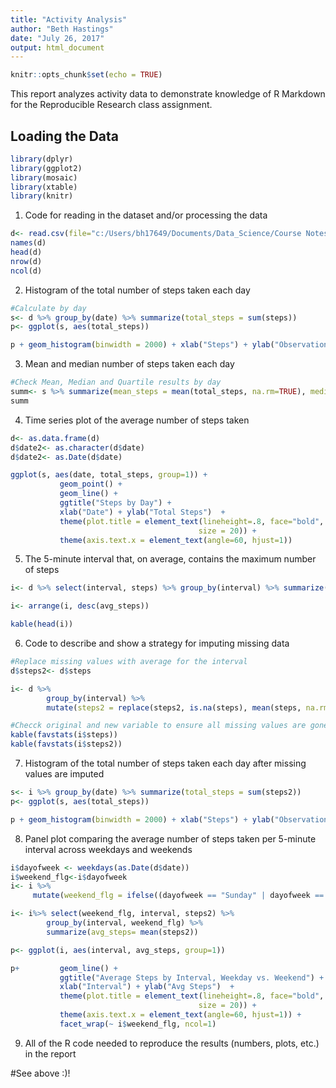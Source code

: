 ---
title: "Activity Analysis"
author: "Beth Hastings"
date: "July 26, 2017"
output: html_document
---

```{r setup, include=FALSE}
knitr::opts_chunk$set(echo = TRUE)
```
This report analyzes activity data to demonstrate knowledge of R Markdown  for the Reproducible
Research class assignment.


## Loading the Data

```{r load_libraries}
library(dplyr)
library(ggplot2)
library(mosaic)
library(xtable)
library(knitr)
```
1. Code for reading in the dataset and/or processing the data


```{r load_data}
d<- read.csv(file="c:/Users/bh17649/Documents/Data_Science/Course Notes/Reproducible Research/Class Projects/activity.csv", header=TRUE, sep=",", stringsAsFactors = FALSE)
names(d)
head(d)
nrow(d)
ncol(d)
```

2. Histogram of the total number of steps taken each day

```{r histogram}
#Calculate by day
s<- d %>% group_by(date) %>% summarize(total_steps = sum(steps))
p<- ggplot(s, aes(total_steps))

p + geom_histogram(binwidth = 2000) + xlab("Steps") + ylab("Observations") + labs(title = "Histogram of Step Observations")
```

3. Mean and median number of steps taken each day
```{r mean_med_steps_per_day}
#Check Mean, Median and Quartile results by day
summ<- s %>% summarize(mean_steps = mean(total_steps, na.rm=TRUE), median_steps=median(total_steps, na.rm=TRUE))
summ

```
4. Time series plot of the average number of steps taken
```{r time_series_by_day}
d<- as.data.frame(d)
d$date2<- as.character(d$date)
d$date2<- as.Date(d$date)

ggplot(s, aes(date, total_steps, group=1)) +
           geom_point() +
           geom_line() +  
           ggtitle("Steps by Day") +
           xlab("Date") + ylab("Total Steps")  +
           theme(plot.title = element_text(lineheight=.8, face="bold", 
                                          size = 20)) +
           theme(axis.text.x = element_text(angle=60, hjust=1))

```


5. The 5-minute interval that, on average, contains the maximum number of steps
```{r max_interval}
i<- d %>% select(interval, steps) %>% group_by(interval) %>% summarize(avg_steps = mean(steps, na.rm = T))

i<- arrange(i, desc(avg_steps))

kable(head(i))
```

6. Code to describe and show a strategy for imputing missing data

```{r impute_Val}
#Replace missing values with average for the interval
d$steps2<- d$steps

i<- d %>% 
        group_by(interval) %>% 
        mutate(steps2 = replace(steps2, is.na(steps), mean(steps, na.rm=TRUE)))

#Checck original and new variable to ensure all missing values are gone.
kable(favstats(i$steps))
kable(favstats(i$steps2))
```

7. Histogram of the total number of steps taken each day after missing values are imputed
```{r na.rm_histogram}

s<- i %>% group_by(date) %>% summarize(total_steps = sum(steps2))
p<- ggplot(s, aes(total_steps))

p + geom_histogram(binwidth = 2000) + xlab("Steps") + ylab("Observations") + labs(title = "Histogram of Step Observations")
```
8. Panel plot comparing the average number of steps taken per 5-minute interval across weekdays and weekends
```{r weekend_weekday}
i$dayofweek <- weekdays(as.Date(d$date))
i$weekend_flg<-i$dayofweek
i<- i %>%  
     mutate(weekend_flg = ifelse((dayofweek == "Sunday" | dayofweek == "Saturday"), "Weekend",  "Weekday"))

i<- i%>% select(weekend_flg, interval, steps2) %>%
        group_by(interval, weekend_flg) %>%
        summarize(avg_steps= mean(steps2))

p<- ggplot(i, aes(interval, avg_steps, group=1))

p+         geom_line() +  
           ggtitle("Average Steps by Interval, Weekday vs. Weekend") +
           xlab("Interval") + ylab("Avg Steps")  +
           theme(plot.title = element_text(lineheight=.8, face="bold", 
                                          size = 20)) +
           theme(axis.text.x = element_text(angle=60, hjust=1)) +
           facet_wrap(~ i$weekend_flg, ncol=1)
```

9. All of the R code needed to reproduce the results (numbers, plots, etc.) in the report

#See above :)!